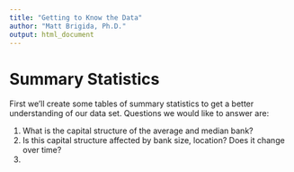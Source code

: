 ```yaml
---
title: "Getting to Know the Data"
author: "Matt Brigida, Ph.D."
output: html_document
---
```


# Summary Statistics

First we'll create some tables of summary statistics to get a better understanding of our data set.  Questions we would like to answer are:

#. What is the capital structure of the average and median bank?
#. Is this capital structure affected by bank size, location?  Does it change over time?
#. 
